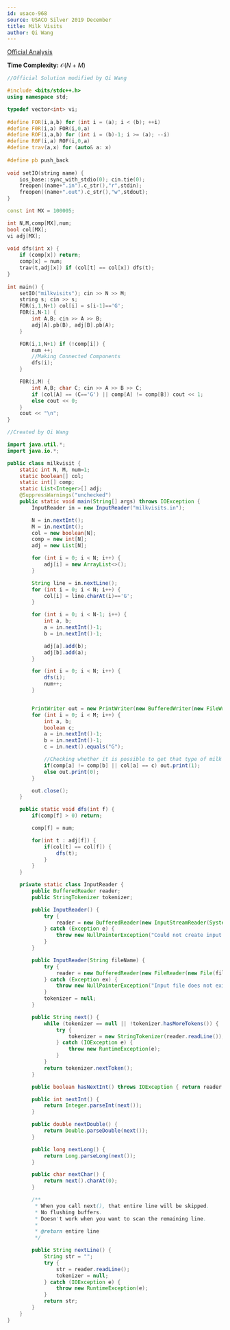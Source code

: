 ```yaml
---
id: usaco-968
source: USACO Silver 2019 December
title: Milk Visits
author: Qi Wang
---
```


[Official Analysis](http://www.usaco.org/current/data/sol_milkvisits_silver_dec19.html)

**Time Complexity:** $\mathcal{O}(N + M)$

<LanguageSection>

<CPPSection>

```cpp
//Official Solution modified by Qi Wang

#include <bits/stdc++.h>
using namespace std;

typedef vector<int> vi; 
 
#define FOR(i,a,b) for (int i = (a); i < (b); ++i)
#define F0R(i,a) FOR(i,0,a)
#define ROF(i,a,b) for (int i = (b)-1; i >= (a); --i)
#define R0F(i,a) ROF(i,0,a)
#define trav(a,x) for (auto& a: x)
 
#define pb push_back
 
void setIO(string name) {
	ios_base::sync_with_stdio(0); cin.tie(0);
	freopen((name+".in").c_str(),"r",stdin);
	freopen((name+".out").c_str(),"w",stdout);
}

const int MX = 100005;

int N,M,comp[MX],num;
bool col[MX];
vi adj[MX];
 
void dfs(int x) {
	if (comp[x]) return;
	comp[x] = num;
	trav(t,adj[x]) if (col[t] == col[x]) dfs(t);
}
 
int main() {
	setIO("milkvisits"); cin >> N >> M;
	string s; cin >> s;
	FOR(i,1,N+1) col[i] = s[i-1]=='G';
	F0R(i,N-1) {
		int A,B; cin >> A >> B;
		adj[A].pb(B), adj[B].pb(A);
	}

	FOR(i,1,N+1) if (!comp[i]) {
		num ++;
		//Making Connected Components
		dfs(i);
	}

	F0R(i,M) {
		int A,B; char C; cin >> A >> B >> C;
		if (col[A] == (C=='G') || comp[A] != comp[B]) cout << 1;
		else cout << 0;
	}
	cout << "\n";
}
```

</CPPSection>

<JavaSection>

```java
//Created by Qi Wang

import java.util.*;
import java.io.*;

public class milkvisit {
    static int N, M, num=1;
    static boolean[] col;
    static int[] comp;
    static List<Integer>[] adj;
    @SuppressWarnings("unchecked")
    public static void main(String[] args) throws IOException {
        InputReader in = new InputReader("milkvisits.in");

        N = in.nextInt();
        M = in.nextInt();
        col = new boolean[N];
        comp = new int[N];
        adj = new List[N];

        for (int i = 0; i < N; i++) {
            adj[i] = new ArrayList<>();
        }

        String line = in.nextLine();
        for (int i = 0; i < N; i++) {
            col[i] = line.charAt(i)=='G';
        }

        for (int i = 0; i < N-1; i++) {
            int a, b;
            a = in.nextInt()-1;
            b = in.nextInt()-1;

            adj[a].add(b);
            adj[b].add(a);
        }

        for (int i = 0; i < N; i++) {
            dfs(i);
            num++;
        }


        PrintWriter out = new PrintWriter(new BufferedWriter(new FileWriter("milkvisits.out")));
        for (int i = 0; i < M; i++) {
            int a, b;
            boolean c;
            a = in.nextInt()-1;
            b = in.nextInt()-1;
            c = in.next().equals("G");

            //Checking whether it is possible to get that type of milk
            if(comp[a] != comp[b] || col[a] == c) out.print(1);
            else out.print(0);
        }

        out.close();
    }

    public static void dfs(int f) {
        if(comp[f] > 0) return;

        comp[f] = num;

        for(int t : adj[f]) {
            if(col[t] == col[f]) {
                dfs(t);
            }
        }
    }

    private static class InputReader {
        public BufferedReader reader;
        public StringTokenizer tokenizer;

        public InputReader() {
            try {
                reader = new BufferedReader(new InputStreamReader(System.in), 32768);
            } catch (Exception e) {
                throw new NullPointerException("Could not create input stream");
            }
        }

        public InputReader(String fileName) {
            try {
                reader = new BufferedReader(new FileReader(new File(fileName)), 32768);
            } catch (Exception ex) {
                throw new NullPointerException("Input file does not exist! Put it in the project folder.");
            }
            tokenizer = null;
        }

        public String next() {
            while (tokenizer == null || !tokenizer.hasMoreTokens()) {
                try {
                    tokenizer = new StringTokenizer(reader.readLine());
                } catch (IOException e) {
                    throw new RuntimeException(e);
                }
            }
            return tokenizer.nextToken();
        }

        public boolean hasNextInt() throws IOException { return reader.ready(); }

        public int nextInt() {
            return Integer.parseInt(next());
        }

        public double nextDouble() {
            return Double.parseDouble(next());
        }

        public long nextLong() {
            return Long.parseLong(next());
        }

        public char nextChar() {
            return next().charAt(0);
        }

        /**
         * When you call next(), that entire line will be skipped.
         * No flushing buffers.
         * Doesn't work when you want to scan the remaining line.
         *
         * @return entire line
         */

        public String nextLine() {
            String str = "";
            try {
                str = reader.readLine();
                tokenizer = null;
            } catch (IOException e) {
                throw new RuntimeException(e);
            }
            return str;
        }
    }
}
```

</JavaSection>

</LanguageSection>
